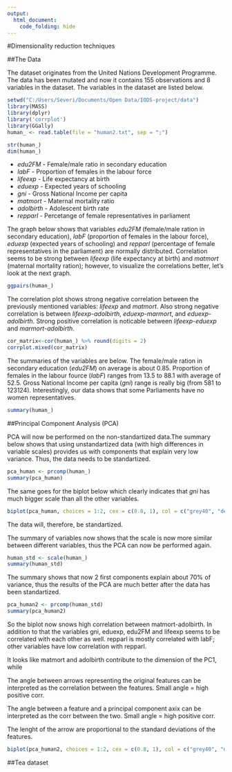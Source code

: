 ```yaml
---
output:
  html_document:
    code_folding: hide
---
```


#Dimensionality reduction techniques

##The Data

The dataset originates from the United Nations Development Programme. The data has been mutated and now it contains 155 observations and 8 variables in the dataset. The variables in the dataset are listed below. 

```r
setwd("C:/Users/Severi/Documents/Open Data/IODS-project/data")
library(MASS)
library(dplyr)
library('corrplot')
library(GGally)
human_ <- read.table(file = "human2.txt", sep = ";")
```


```r
str(human_)
dim(human_)
```

- *edu2FM* - Female/male ratio in secondary education  
- *labF* - Proportion of females in the labour force  
- *lifeexp* - Life expectancy at birth  
- *eduexp* - Expected years of schooling  
- *gni* -  Gross National Income per capita  
- *matmort* - Maternal mortality ratio  
- *adolbirth* - Adolescent birth rate  
- *repparl* - Percetange of female representatives in parliament  



The graph below shows that variables *edu2FM* (female/male ration in secondary education), *labF* (proportion of females in the labour force), *eduexp* (expected years of schooling) and *repparl* (percentage of female representatives in the parliament) are normally distributed. Correlation seems to be strong between *lifeexp* (life expectancy at birth) and *matmort* (maternal mortality ration); however, to visualize the correlations better, let's look at the next graph.


```r
ggpairs(human_)
```

The correlation plot shows strong negative correlation between the previously mentioned variables: *lifeexp* and *matmort*. Also strong negative correlation is between *lifeexp*-*adolbirth*, *eduexp*-*marmort*, and *eduexp*-*adolbirth*. Strong positive correlation is noticable between *lifeexp*-*eduexp* and *marmort*-*adolbirth*.

```r
cor_matrix<-cor(human_) %>% round(digits = 2)
corrplot.mixed(cor_matrix)
```

The summaries of the variables are below. The female/male ration in secondary education (*edu2FM*) on average is about 0.85. Proportion of females in the labour fource (*labF*) ranges from 13.5 to 88.1 with average of 52.5. Gross National Income per capita (*gni*) range is really big (from 581 to 123124). Interestingly, our data shows that some Parliaments have no women representatives.

```r
summary(human_)
```

##Principal Component Analysis (PCA)

PCA will now be performed on the non-standartized data.The summary below shows that using unstandartized data (with high differences in variable scales) provides us with components that explain very low variance. Thus, the data needs to be standartized.


```r
pca_human <- prcomp(human_)
summary(pca_human)
```
The same goes for the biplot below which clearly indicates that *gni* has much bigger scale than all the other variables.

```r
biplot(pca_human, choices = 1:2, cex = c(0.8, 1), col = c("grey40", "deeppink2"))
```

The data will, therefore, be standartized.  

The summary of variables now shows that the scale is now more similar between different variables, thus the PCA can now be performed again.

```r
human_std <- scale(human_)
summary(human_std)
```

The summary shows that now 2 first components explain about 70% of variance, thus the results of the PCA are much better after the data has been standartized.

```r
pca_human2 <- prcomp(human_std)
summary(pca_human2)
```

So the biplot now snows high correlation between matmort-adolbirth. In addition to that the variables gni, eduexp, edu2FM and lifeexp seems to be correlated with each other as well. repparl is mostly correlated with labF; other variables have low correlation with repparl.

It looks like matmort and adolbirth contribute to the dimension of the PC1, while 



The angle between arrows representing the original features can be interpreted as the correlation between the features. Small angle = high positive corr.

The angle between a feature and a principal component axix can be interpreted as the corr between the two. Small angle = high positive corr.

The lenght of the arrow are proportional to the standard deviations of the features.


```r
biplot(pca_human2, choices = 1:2, cex = c(0.8, 1), col = c("grey40", "deeppink2"))
```


##Tea dataset
